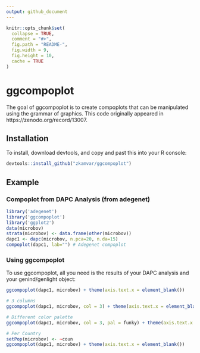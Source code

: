 ```yaml
---
output: github_document
---
```


<!-- README.md is generated from README.Rmd. Please edit that file -->

```r
knitr::opts_chunk$set(
  collapse = TRUE,
  comment = "#>",
  fig.path = "README-",
  fig.width = 9,
  fig.height = 10,
  cache = TRUE
)
```

# ggcompoplot

The goal of ggcompoplot is to create compoplots that can be manipulated using
the grammar of graphics. This code originally appeared in 
https://zenodo.org/record/13007. 

## Installation

To install, download devtools, and copy and past this into your R console:

```r
devtools::install_github("zkamvar/ggcompoplot")
```


## Example

### Compoplot from DAPC Analysis (from adegenet)

```r
library('adegenet')
library('ggcompoplot')
library('ggplot2')
data(microbov)
strata(microbov) <- data.frame(other(microbov))
dapc1 <- dapc(microbov, n.pca=20, n.da=15)
compoplot(dapc1, lab="") # Adegenet compoplot
```


### Using ggcompoplot

To use ggcompoplot, all you need is the results of your DAPC analysis and your
genind/genlight object:

```r
ggcompoplot(dapc1, microbov) + theme(axis.text.x = element_blank())

# 3 columns
ggcompoplot(dapc1, microbov, col = 3) + theme(axis.text.x = element_blank())

# Different color palette
ggcompoplot(dapc1, microbov, col = 3, pal = funky) + theme(axis.text.x = element_blank())

# Per Country
setPop(microbov) <- ~coun
ggcompoplot(dapc1, microbov) + theme(axis.text.x = element_blank())
```

